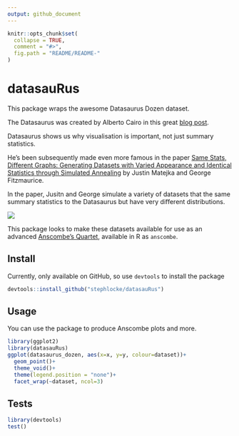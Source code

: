 ```yaml
---
output: github_document
---
```


<!-- README.md is generated from README.Rmd. Please edit that file -->

```r
knitr::opts_chunk$set(
  collapse = TRUE,
  comment = "#>",
  fig.path = "README/README-"
)
```

# datasauRus
This package wraps the awesome Datasaurus Dozen dataset.

The Datasaurus was created by Alberto Cairo in this great [blog post](http://www.thefunctionalart.com/2016/08/download-datasaurus-never-trust-summary.html).

Datasaurus shows us why visualisation is important, not just summary statistics.

He's been subsequently made even more famous in the paper [Same Stats, Different Graphs: Generating Datasets with Varied Appearance and Identical Statistics through Simulated Annealing](https://www.autodeskresearch.com/publications/samestats) by Justin Matejka and George Fitzmaurice.

In the paper, Jusitn and George simulate a variety of datasets that the same summary statistics to the Datasaurus but have very different distributions. 

![](https://github.com/stephlocke/lazyCDN/blob/master/DinoSequential.gif?raw=true)

This package looks to make these datasets available for use as an advanced [Anscombe's Quartet](https://en.wikipedia.org/wiki/Anscombe%27s_quartet), available in R as `anscombe`.

## Install
Currently, only available on GitHub, so use `devtools` to install the package

```r
devtools::install_github("stephlocke/datasauRus")
```

## Usage
You can use the package to produce Anscombe plots and more.

```r
library(ggplot2)
library(datasauRus)
ggplot(datasaurus_dozen, aes(x=x, y=y, colour=dataset))+
  geom_point()+
  theme_void()+
  theme(legend.position = "none")+
  facet_wrap(~dataset, ncol=3)
```

## Tests
```r
library(devtools)
test()
```
